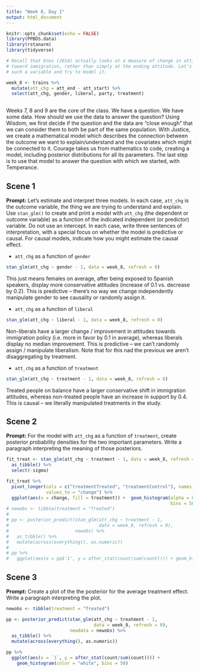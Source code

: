```yaml
---
title: "Week 8, Day 1"
output: html_document
---
```


```r
knitr::opts_chunk$set(echo = FALSE)
library(PPBDS.data)
library(rstanarm)
library(tidyverse)

# Recall that Enos (2014) actually looks at a measure of change in attitude
# toward immigration, rather than simply at the ending attitude. Let's create
# such a variable and try to model it.

week_8 <- trains %>% 
  mutate(att_chg = att_end - att_start) %>% 
  select(att_chg, gender, liberal, party, treatment)
  
```

Weeks 7, 8 and 9 are the core of the class. We have a question. We have some data. How should we use the data to answer the question? Using Wisdom, we first decide if the question and the data are "close enough" that we can consider them to both be part of the same population. With Justice, we create a mathematical model which describes the connection between the outcome we want to explain/understand and the covariates which might be connected to it. Courage takes us from mathematics to code, creating a model, including posterior distributions for all its parameters. The last step is to use that model to answer the question with which we started, with Temperance.




## Scene 1

**Prompt:** Let's estimate and interpret three models. In each case, `att_chg` is the outcome variable, the thing we are trying to understand and explain. Use `stan_glm()` to create and print a model with `att_chg` (the dependent or outcome variable) as a function of the indicated independent (or predictor) variable. Do not use an intercept. In each case, write three sentences of interpretation, with a special focus on whether the model is predictive or causal. For causal models, indicate how you might estimate the causal effect.

* `att_chg` as a function of `gender`

```r
stan_glm(att_chg ~ gender - 1, data = week_8, refresh = 0)
```

This just means females on average, after being exposed to Spanish speakers, display more conservative attitudes (increase of 0.1 vs. decrease by 0.2). This is predictive -- there's no way we change independently manipulate gender to see causality or randomly assign it. 

* `att_chg` as a function of `liberal`
```r
stan_glm(att_chg ~ liberal - 1, data = week_8, refresh = 0)
```

Non-liberals have a larger change / improvement in attitudes towards immigration policy (i.e. more in favor by 0.1 in average), whereas liberals display no median improvement. This is predictive -- we can't randomly assign / manipulate liberalism. Note that for this nad the previous we aren't disaggregating by treatment.


* `att_chg` as a function of `treatment`
```r
stan_glm(att_chg ~ treatment - 1, data = week_8, refresh = 0)

```

Treated people on balance have a larger conservative shift in immigration attitudes, whereas non-treated people have an increase in support by 0.4. This is causal -- we literally manipulated treatments in the study.



## Scene 2

**Prompt:** For the model with `att_chg` as a function of `treatment`, create posterior probability densities for the two important parameters. Write a paragraph interpreting the meaning of those posteriors. 
```r
fit_treat <- stan_glm(att_chg ~ treatment - 1, data = week_8, refresh = 0) %>%
  as_tibble() %>%
  select(-sigma)

fit_treat %>%
  pivot_longer(cols = c("treatmentTreated", "treatmentControl"), names_to = "treatment",
               values_to = "change") %>%
  ggplot(aes(x = change, fill = treatment)) +  geom_histogram(alpha = 0.5,
                                                              bins = 50, color = "white")
# newobs <- tibble(treatment = "Treated")
# 
# pp <- posterior_predict(stan_glm(att_chg ~ treatment - 1, 
#                                  data = week_8, refresh = 0), 
#                         newobs) %>%
#   as_tibble() %>%
#   mutate(across(everything(), as.numeric))
# 
# pp %>%
#   ggplot(aes(x = pp$'1', y = after_stat(count/sum(count)))) + geom_histogram()

```




## Scene 3

**Prompt:** Create a plot of the the posterior for the average treatment effect. Write a paragraph interpreting the plot.
```r
newobs <- tibble(treatment = "Treated")

pp <- posterior_predict(stan_glm(att_chg ~ treatment - 1,
                                 data = week_8, refresh = 0),
                        newdata = newobs) %>%
  as_tibble() %>%
  mutate(across(everything(), as.numeric))

pp %>%
  ggplot(aes(x = `1`, y = after_stat(count/sum(count)))) + 
    geom_histogram(color = "white", bins = 50)


```




